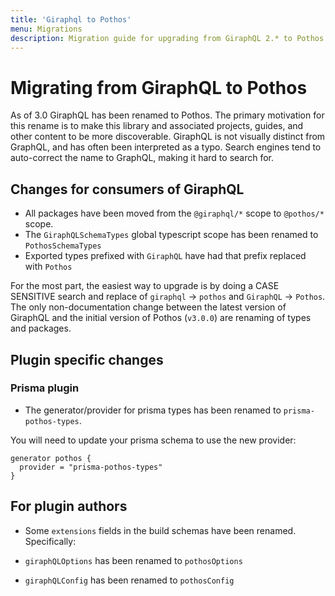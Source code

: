 ```yaml
---
title: 'Giraphql to Pothos'
menu: Migrations
description: Migration guide for upgrading from GiraphQL 2.* to Pothos 3.0
---
```





# Migrating from GiraphQL to Pothos

As of 3.0 GiraphQL has been renamed to Pothos. The primary motivation for this rename is to make
this library and associated projects, guides, and other content to be more discoverable. GiraphQL is
not visually distinct from GraphQL, and has often been interpreted as a typo. Search engines tend to
auto-correct the name to GraphQL, making it hard to search for.

## Changes for consumers of GiraphQL

- All packages have been moved from the `@giraphql/*` scope to `@pothos/*` scope.
- The `GiraphQLSchemaTypes` global typescript scope has been renamed to `PothosSchemaTypes`
- Exported types prefixed with `GiraphQL` have had that prefix replaced with `Pothos`

For the most part, the easiest way to upgrade is by doing a CASE SENSITIVE search and replace of
`giraphql` -> `pothos` and `GiraphQL` -> `Pothos`. The only non-documentation change between the
latest version of GiraphQL and the initial version of Pothos (`v3.0.0`) are renaming of types and
packages.

## Plugin specific changes

### Prisma plugin

- The generator/provider for prisma types has been renamed to `prisma-pothos-types`.

You will need to update your prisma schema to use the new provider:

```
generator pothos {
  provider = "prisma-pothos-types"
}
```

## For plugin authors

- Some `extensions` fields in the build schemas have been renamed. Specifically:

- `giraphQLOptions` has been renamed to `pothosOptions`
- `giraphQLConfig` has been renamed to `pothosConfig`
